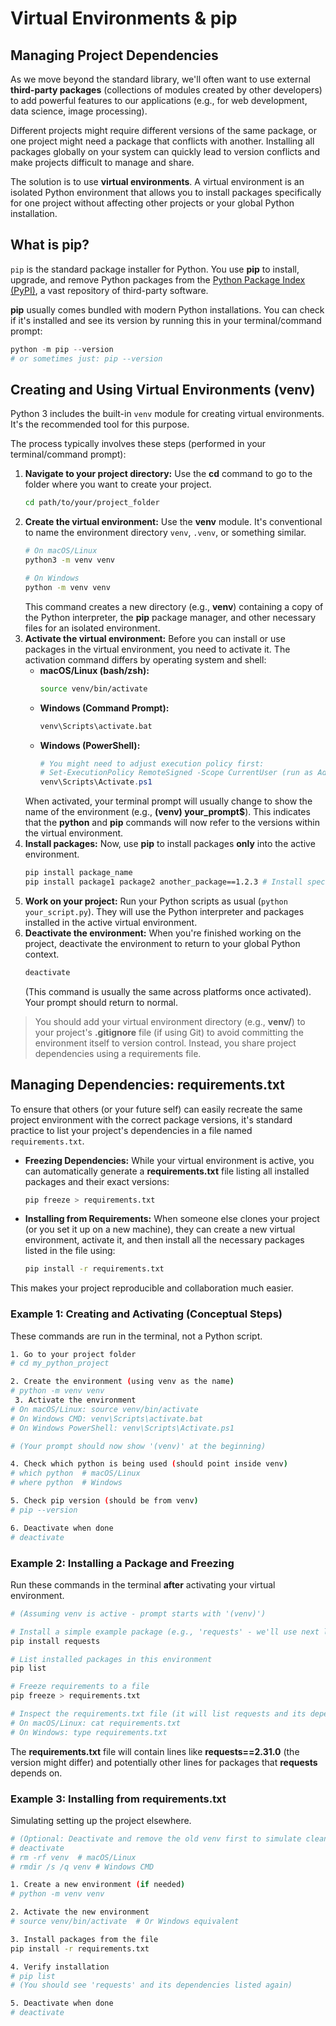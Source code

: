 
# Virtual Environments & **pip**

## Managing Project Dependencies
<section id="managing-project-dependencies"></section>

As we move beyond the standard library, we'll often want to use external **third-party packages** (collections of modules created by other developers) to add powerful features to our applications (e.g., for web development, data science, image processing).

Different projects might require different versions of the same package, or one project might need a package that conflicts with another. Installing all packages globally on your system can quickly lead to version conflicts and make projects difficult to manage and share.

The solution is to use **virtual environments**. A virtual environment is an isolated Python environment that allows you to install packages specifically for one project without affecting other projects or your global Python installation.

## What is **pip**?
<section id="what-is-pip"></section>

`pip` is the standard package installer for Python. You use **pip** to install, upgrade, and remove Python packages from the [Python Package Index (PyPI)](https://pypi.org/), a vast repository of third-party software.

**pip** usually comes bundled with modern Python installations. You can check if it's installed and see its version by running this in your terminal/command prompt:

```python
python -m pip --version
# or sometimes just: pip --version
```

## Creating and Using Virtual Environments (**venv**)
<section id="creating-and-using-virtual-environments-venv"></section>

Python 3 includes the built-in `venv` module for creating virtual environments. It's the recommended tool for this purpose.

The process typically involves these steps (performed in your terminal/command prompt):

1.  **Navigate to your project directory:** Use the **cd** command to go to the folder where you want to create your project.
    ```bash
    cd path/to/your/project_folder               
    ```
2.  **Create the virtual environment:** Use the **venv** module. It's conventional to name the environment directory `venv`, `.venv`, or something similar.
    ```bash
    # On macOS/Linux
    python3 -m venv venv

    # On Windows
    python -m venv venv
    ```
    This command creates a new directory (e.g., **venv**) containing a copy of the Python interpreter, the **pip** package manager, and other necessary files for an isolated environment.
3.  **Activate the virtual environment:** Before you can install or use packages in the virtual environment, you need to activate it. The activation command differs by operating system and shell:
    *   **macOS/Linux (bash/zsh):**
        ```bash
        source venv/bin/activate
        ```
    *   **Windows (Command Prompt):**
        ```cmd
        venv\Scripts\activate.bat
        ```
    *   **Windows (PowerShell):**
        ```powershell
        # You might need to adjust execution policy first:
        # Set-ExecutionPolicy RemoteSigned -Scope CurrentUser (run as Administrator)
        venv\Scripts\Activate.ps1                        
        ```
    When activated, your terminal prompt will usually change to show the name of the environment (e.g., **(venv) your_prompt$**). This indicates that the **python** and **pip** commands will now refer to the versions within the virtual environment.
4.  **Install packages:** Now, use **pip** to install packages **only** into the active environment.
    ```bash
    pip install package_name
    pip install package1 package2 another_package==1.2.3 # Install specific version                
    ```
5.  **Work on your project:** Run your Python scripts as usual (`python your_script.py`). They will use the Python interpreter and packages installed in the active virtual environment.
6.  **Deactivate the environment:** When you're finished working on the project, deactivate the environment to return to your global Python context.
    ```bash
    deactivate
    ```
    (This command is usually the same across platforms once activated). Your prompt should return to normal.

> You should add your virtual environment directory (e.g., **venv/**) to your project's **.gitignore** file (if using Git) to avoid committing the environment itself to version control. Instead, you share project dependencies using a requirements file.

## Managing Dependencies: **requirements.txt**


To ensure that others (or your future self) can easily recreate the same project environment with the correct package versions, it's standard practice to list your project's dependencies in a file named `requirements.txt`.

*   **Freezing Dependencies:** While your virtual environment is active, you can automatically generate a **requirements.txt** file listing all installed packages and their exact versions:
    ```bash
    pip freeze > requirements.txt
    ```
*   **Installing from Requirements:** When someone else clones your project (or you set it up on a new machine), they can create a new virtual environment, activate it, and then install all the necessary packages listed in the file using:
    ```bash
    pip install -r requirements.txt
    ```

This makes your project reproducible and collaboration much easier.

### Example 1: Creating and Activating (Conceptual Steps)
<section id="example-1-creating-and-activating-conceptual-steps"></section>

These commands are run in the terminal, not a Python script.

```bash
1. Go to your project folder
# cd my_python_project

2. Create the environment (using venv as the name)
# python -m venv venv
 3. Activate the environment
# On macOS/Linux: source venv/bin/activate
# On Windows CMD: venv\Scripts\activate.bat
# On Windows PowerShell: venv\Scripts\Activate.ps1

# (Your prompt should now show '(venv)' at the beginning)

4. Check which python is being used (should point inside venv)
# which python  # macOS/Linux
# where python  # Windows

5. Check pip version (should be from venv)
# pip --version

6. Deactivate when done
# deactivate
```

### Example 2: Installing a Package and Freezing
<section id="example-2-installing-a-package-and-freezing"></section>

Run these commands in the terminal **after** activating your virtual environment.

```bash
# (Assuming venv is active - prompt starts with '(venv)')

# Install a simple example package (e.g., 'requests' - we'll use next lesson)
pip install requests

# List installed packages in this environment
pip list

# Freeze requirements to a file
pip freeze > requirements.txt

# Inspect the requirements.txt file (it will list requests and its dependencies)
# On macOS/Linux: cat requirements.txt
# On Windows: type requirements.txt
```

The **requirements.txt** file will contain lines like **requests==2.31.0** (the version might differ) and potentially other lines for packages that **requests** depends on.

### Example 3: Installing from **requirements.txt**
<section id="example-3-installing-from-requirements-txt"></section>

Simulating setting up the project elsewhere.

```bash
# (Optional: Deactivate and remove the old venv first to simulate clean setup)
# deactivate
# rm -rf venv  # macOS/Linux
# rmdir /s /q venv # Windows CMD

1. Create a new environment (if needed)
# python -m venv venv

2. Activate the new environment
# source venv/bin/activate  # Or Windows equivalent

3. Install packages from the file
pip install -r requirements.txt

4. Verify installation
# pip list
# (You should see 'requests' and its dependencies listed again)

5. Deactivate when done
# deactivate
```


<section id="Quiz-time"></section>

<Quiz questions={pythonQuiz} />